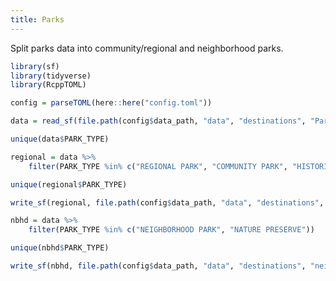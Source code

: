 ```yaml
---
title: Parks
---
```


Split parks data into community/regional and neighborhood parks.

```r
library(sf)
library(tidyverse)
library(RcppTOML)

config = parseTOML(here::here("config.toml"))
```

```r
data = read_sf(file.path(config$data_path, "data", "destinations", "Park_Property.shp"))
```

```r
unique(data$PARK_TYPE)
```

```r
regional = data %>%
    filter(PARK_TYPE %in% c("REGIONAL PARK", "COMMUNITY PARK", "HISTORIC SITE"))

unique(regional$PARK_TYPE)
```

```r
write_sf(regional, file.path(config$data_path, "data", "destinations", "regional_parks.gpkg"))
```

```r
nbhd = data %>%
    filter(PARK_TYPE %in% c("NEIGHBORHOOD PARK", "NATURE PRESERVE"))

unique(nbhd$PARK_TYPE)
```

```r
write_sf(nbhd, file.path(config$data_path, "data", "destinations", "neighborhood_parks.gpkg"))
```